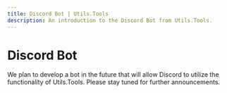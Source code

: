 ```yaml
---
title: Discord Bot | Utils.Tools
description: An introduction to the Discord Bot from Utils.Tools.
---
```


# Discord Bot

We plan to develop a bot in the future that will allow Discord to utilize the functionality of Utils.Tools. Please stay tuned for further announcements.
